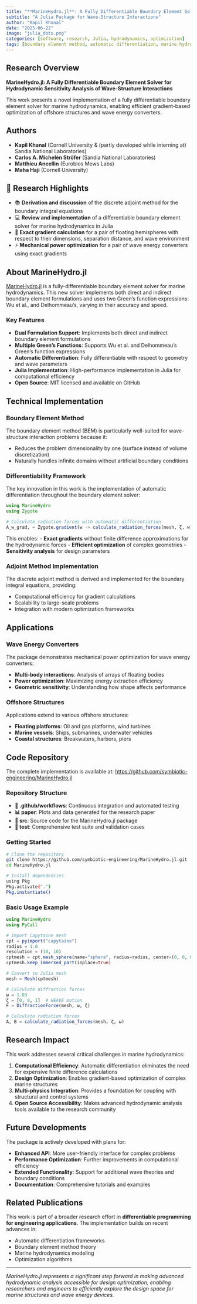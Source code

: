 ```yaml
---
title: "**MarineHydro.jl**: A Fully Differentiable Boundary Element Solver for Hydrodynamic Sensitivity Analysis"
subtitle: "A Julia Package for Wave-Structure Interactions"
author: "Kapil Khanal"
date: "2025-06-22"
image: "julia_dots.png"
categories: [software, research, Julia, hydrodynamics, optimization]
tags: [boundary element method, automatic differentiation, marine hydrodynamics, wave energy converters, Julia programming]
---
```


## Research Overview

**MarineHydro.jl: A Fully Differentiable Boundary Element Solver for Hydrodynamic Sensitivity Analysis of Wave-Structure Interactions**

This work presents a novel implementation of a fully differentiable boundary element solver for marine hydrodynamics, enabling efficient gradient-based optimization of offshore structures and wave energy converters.

## Authors

- **Kapil Khanal** (Cornell University & (partly developed while interning at) Sandia National Laboratories)
- **Carlos A. Michelén Ströfer** (Sandia National Laboratories)
- **Matthieu Ancellin** (Eurobios Mews Labs)
- **Maha Haji** (Cornell University)

## 🌟 Research Highlights

- 📚 **Derivation and discussion** of the discrete adjoint method for the boundary integral equations
- 💻 **Review and implementation** of a differentiable boundary element solver for marine hydrodynamics in Julia
- 🌊 **Exact gradient calculation** for a pair of floating hemispheres with respect to their dimensions, separation distance, and wave environment
- ⚡ **Mechanical power optimization** for a pair of wave energy converters using exact gradients

## About MarineHydro.jl

[MarineHydro.jl](https://github.com/symbiotic-engineering/MarineHydro.jl) is a fully-differentiable boundary element solver for marine hydrodynamics. This new solver implements both direct and indirect boundary element formulations and uses two Green's function expressions: Wu et al., and Delhommeau's, varying in their accuracy and speed.

### Key Features

- **Dual Formulation Support**: Implements both direct and indirect boundary element formulations
- **Multiple Green's Functions**: Supports Wu et al. and Delhommeau's Green's function expressions
- **Automatic Differentiation**: Fully differentiable with respect to geometry and wave parameters
- **Julia Implementation**: High-performance implementation in Julia for computational efficiency
- **Open Source**: MIT licensed and available on GitHub

## Technical Implementation

### Boundary Element Method

The boundary element method (BEM) is particularly well-suited for wave-structure interaction problems because it:

- Reduces the problem dimensionality by one (surface instead of volume discretization)
- Naturally handles infinite domains without artificial boundary conditions


### Differentiability Framework

The key innovation in this work is the implementation of automatic differentiation throughout the boundary element solver:

```julia
using MarineHydro
using Zygote

# Calculate radiation forces with automatic differentiation
A_w_grad, = Zygote.gradient(w -> calculate_radiation_forces(mesh, ζ, w)[1], ω)
```

This enables:
- **Exact gradients** without finite difference approximations for the hydrodynamic forces
- **Efficient optimization** of complex geometries
- **Sensitivity analysis** for design parameters

### Adjoint Method Implementation

The discrete adjoint method is derived and implemented for the boundary integral equations, providing:

- Computational efficiency for gradient calculations
- Scalability to large-scale problems
- Integration with modern optimization frameworks

## Applications

### Wave Energy Converters

The package demonstrates mechanical power optimization for wave energy converters:

- **Multi-body interactions**: Analysis of arrays of floating bodies
- **Power optimization**: Maximizing energy extraction efficiency
- **Geometric sensitivity**: Understanding how shape affects performance

### Offshore Structures

Applications extend to various offshore structures:

- **Floating platforms**: Oil and gas platforms, wind turbines
- **Marine vessels**: Ships, submarines, underwater vehicles
- **Coastal structures**: Breakwaters, harbors, piers

## Code Repository

The complete implementation is available at: [https://github.com/symbiotic-engineering/MarineHydro.jl](https://github.com/symbiotic-engineering/MarineHydro.jl)

### Repository Structure

- **📁 .github/workflows**: Continuous integration and automated testing
- **📊 paper**: Plots and data generated for the research paper
- **📜 src**: Source code for the MarineHydro.jl package
- **🧪 test**: Comprehensive test suite and validation cases

### Getting Started

```bash
# Clone the repository
git clone https://github.com/symbiotic-engineering/MarineHydro.jl.git
cd MarineHydro.jl

# Install dependencies
using Pkg
Pkg.activate(".")
Pkg.instantiate()
```

### Basic Usage Example

```julia
using MarineHydro
using PyCall

# Import Capytaine mesh
cpt = pyimport("capytaine")
radius = 1.0
resolution = (10, 10)
cptmesh = cpt.mesh_sphere(name="sphere", radius=radius, center=(0, 0, 0), resolution=resolution)
cptmesh.keep_immersed_part(inplace=true)

# Convert to Julia mesh
mesh = Mesh(cptmesh)

# Calculate diffraction forces
ω = 1.03
ζ = [0, 0, 1]  # HEAVE motion
F = DiffractionForce(mesh, ω, ζ)

# Calculate radiation forces
A, B = calculate_radiation_forces(mesh, ζ, ω)
```

## Research Impact

This work addresses several critical challenges in marine hydrodynamics:

1. **Computational Efficiency**: Automatic differentiation eliminates the need for expensive finite difference calculations
2. **Design Optimization**: Enables gradient-based optimization of complex marine structures
3. **Multi-physics Integration**: Provides a foundation for coupling with structural and control systems
4. **Open Source Accessibility**: Makes advanced hydrodynamic analysis tools available to the research community

## Future Developments

The package is actively developed with plans for:

- **Enhanced API**: More user-friendly interface for complex problems
- **Performance Optimization**: Further improvements in computational efficiency
- **Extended Functionality**: Support for additional wave theories and boundary conditions
- **Documentation**: Comprehensive tutorials and examples

## Related Publications

This work is part of a broader research effort in **differentiable programming for engineering applications**. The implementation builds on recent advances in:

- Automatic differentiation frameworks
- Boundary element method theory
- Marine hydrodynamics modeling
- Optimization algorithms

---

*MarineHydro.jl represents a significant step forward in making advanced hydrodynamic analysis accessible for design optimization, enabling researchers and engineers to efficiently explore the design space for marine structures and wave energy devices.* 